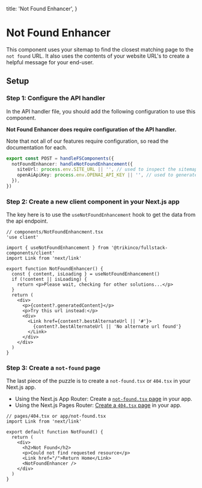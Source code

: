 
  title: 'Not Found Enhancer',
}

# Not Found Enhancer

<NotFoundEnhancer />

This component uses your sitemap to find the closest matching page to the `not found` URL.
It also uses the contents of your website URL's to create a helpful message for your end-user.

## Setup

### Step 1: Configure the API handler

In the API handler file, you should add the following configuration to use this component.

**Not Found Enhancer does require configuration of the API handler.**

Note that not all of our features require configuration, so read the documentation for each.

```ts
export const POST = handleFSComponents({
  notFoundEnhancer: handleNotFoundEnhancement({
    siteUrl: process.env.SITE_URL || '', // used to inspect the sitemap
    openAiApiKey: process.env.OPENAI_API_KEY || '', // used to generate the contents
  }),
})
```

### Step 2: Create a new client component in your Next.js app

The key here is to use the `useNotFoundEnhancement` hook to get the data from the api endpoint.

```tsx
// components/NotFoundEnhancment.tsx
'use client'

import { useNotFoundEnhancement } from '@trikinco/fullstack-components/client'
import Link from 'next/link'

export function NotFoundEnhancer() {
  const { content, isLoading } = useNotFoundEnhancement()
  if (!content || isLoading) {
    return <p>Please wait, checking for other solutions...</p>
  }
  return (
    <div>
      <p>{content?.generatedContent}</p>
      <p>Try this url instead:</p>
      <div>
        <Link href={content?.bestAlternateUrl || '#'}>
          {content?.bestAlternateUrl || 'No alternate url found'}
        </Link>
      </div>
    </div>
  )
}
```

### Step 3: Create a `not-found` page

The last piece of the puzzle is to create a `not-found.tsx` or `404.tsx` in your Next.js app.

- Using the Next.js App Router: Create a [`not-found.tsx` page](https://nextjs.org/docs/app/api-reference/file-conventions/not-found) in your app.
- Using the Next.js Pages Router: [Create a `404.tsx` page](https://nextjs.org/docs/pages/building-your-application/routing/custom-error#404-page) in your app.

```tsx
// pages/404.tsx or app/not-found.tsx
import Link from 'next/link'

export default function NotFound() {
  return (
    <div>
      <h2>Not Found</h2>
      <p>Could not find requested resource</p>
      <Link href="/">Return Home</Link>
      <NotFoundEnhancer />
    </div>
  )
}
```
